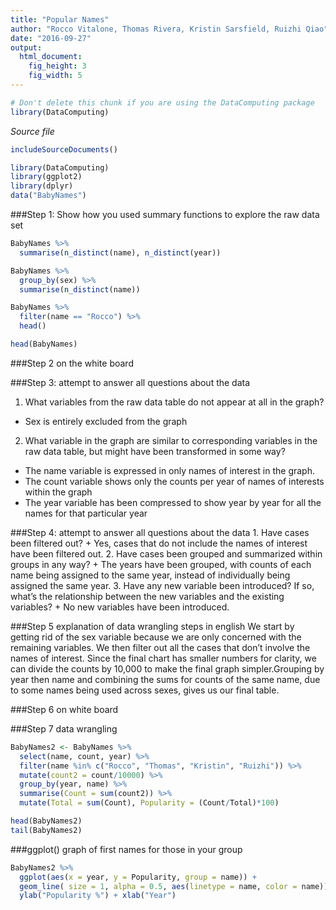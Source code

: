 ```yaml
---
title: "Popular Names"
author: "Rocco Vitalone, Thomas Rivera, Kristin Sarsfield, Ruizhi Qiao"
date: "2016-09-27"
output: 
  html_document:
    fig_height: 3
    fig_width: 5
---
```

<!-- Don't edit in between this line and the one below -->
```r
# Don't delete this chunk if you are using the DataComputing package
library(DataComputing)
```
*Source file* 
```r
includeSourceDocuments()
```
<!-- Don't edit the material above this line -->

```r
library(DataComputing)
library(ggplot2)
library(dplyr)
data("BabyNames")
```

###Step 1: Show how you used summary functions to explore the raw data set
```r
BabyNames %>%
  summarise(n_distinct(name), n_distinct(year))

BabyNames %>%
  group_by(sex) %>%
  summarise(n_distinct(name))

BabyNames %>%
  filter(name == "Rocco") %>%
  head()

head(BabyNames)
```

###Step 2 on the white board

###Step 3: attempt to answer all questions about the data

1. What variables from the raw data table do not appear at all in the graph?
+ Sex is entirely excluded from the graph
2. What variable in the graph are similar to corresponding variables in the raw data table, but might have been transformed in some way?
+ The name variable is expressed in only names of interest in the graph.
+ The count variable shows only the counts per year of names of interests within the graph
+ The year variable has been compressed to show year by year for all the names for that particular year


###Step 4: attempt to answer all questions about the data
1. Have cases been filtered out?
  + Yes, cases that do not include the names of interest have been filtered out.
2. Have cases been grouped and summarized within groups in any way?
  + The years have been grouped, with counts of each name being assigned to the same year, instead of individually being assigned the same year.
3. Have any new variable been introduced? If so, what's the relationship between the new variables and the existing variables?
+ No new variables have been introduced.

###Step 5 explanation of data wrangling steps in english
We start by getting rid of the sex variable because we are only concerned with the remaining variables. We then filter out all the cases that don't involve the names of interest. Since the final chart has smaller numbers for clarity, we can divide the counts by 10,000 to make the final graph simpler.Grouping by year then name and combining the sums for counts of the same name, due to some names being used across sexes, gives us our final table.

###Step 6 on white board

###Step 7 data wrangling
```r
BabyNames2 <- BabyNames %>%
  select(name, count, year) %>%
  filter(name %in% c("Rocco", "Thomas", "Kristin", "Ruizhi")) %>%
  mutate(count2 = count/10000) %>%
  group_by(year, name) %>%
  summarise(Count = sum(count2)) %>%
  mutate(Total = sum(Count), Popularity = (Count/Total)*100)

head(BabyNames2)
tail(BabyNames2)
```


###ggplot() graph of first names for those in your group
```r
BabyNames2 %>%
  ggplot(aes(x = year, y = Popularity, group = name)) +
  geom_line( size = 1, alpha = 0.5, aes(linetype = name, color = name)) +
  ylab("Popularity %") + xlab("Year")
```


